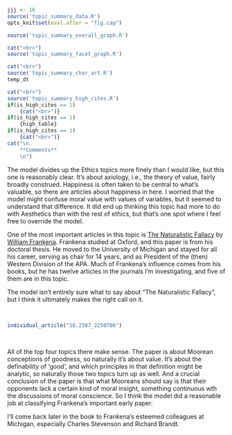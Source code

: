 ```r
jjj <- 16
source('topic_summary_data.R')
opts_knit$set(eval.after = "fig.cap")
```

```r
source('topic_summary_overall_graph.R')
```

```r
cat("<br>")
source('topic_summary_facet_graph.R')
```

```r
cat("<br>")
source('topic_summary_char_art.R')
temp_dt
```

```r
cat("<br>")
source('topic_summary_high_cites.R')
if(is_high_cites == 1)
	{cat("<br>")}
if(is_high_cites == 1)
	{high_table}
if(is_high_cites == 1)
	{cat("<br>")}
cat("\n
	**Comments**
	\n")
```

The model divides up the Ethics topics more finely than I would like, but this one is reasonably clear. It's about axiology, i.e., the theory of value, fairly broadly construed. Happiness is often taken to be central to what's valuable, so there are articles about happiness in here. I worried that the model might confuse moral value with values of variables, but it seemed to understand that difference. It did end up thinking this topic had more to do with Aesthetics than with the rest of ethics, but that's one spot where I feel free to override the model.

One of the most important articles in this topic is [The Naturalistic Fallacy](https://philpapers.org/rec/FRATNF) by [William Frankena](https://lsa.umich.edu/philosophy/undergraduates/prizes/william-k--frankena.html). Frankena studied at Oxford, and this paper is from his doctoral thesis. He moved to the University of Michigan and stayed for all his career, serving as chair for 14 years, and as President of the (then) Western Division of the APA. Much of Frankena's influence comes from his books, but he has twelve articles in the journals I'm investigating, and five of them are in this topic. 

The model isn't entirely sure what to say about "The Naturalistic Fallacy", but I think it ultimately makes the right call on it.

<br>
```r
individual_article("10.2307_2250706")
```
<br>

All of the top four topics there make sense. The paper is about Moorean conceptions of goodness, so naturally it's about value. It's about the definability of 'good', and which principles in that definition might be analytic, so naturally those two topics turn up as well. And a crucial conclusion of the paper is that what Mooreans should say is that their opponents lack a certain kind of moral insight, something continuous wth the discussions of moral conscience. So I think the model did a reasonable job at classifying Frankena's important early paper.

I'll come back later in the book to Frankena's esteemed colleagues at Michigan, especially Charles Stevenson and Richard Brandt.